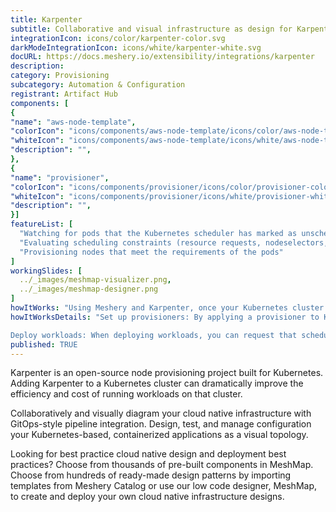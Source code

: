 ```yaml
---
title: Karpenter
subtitle: Collaborative and visual infrastructure as design for Karpenter
integrationIcon: icons/color/karpenter-color.svg
darkModeIntegrationIcon: icons/white/karpenter-white.svg
docURL: https://docs.meshery.io/extensibility/integrations/karpenter
description: 
category: Provisioning
subcategory: Automation & Configuration
registrant: Artifact Hub
components: [
{
"name": "aws-node-template",
"colorIcon": "icons/components/aws-node-template/icons/color/aws-node-template-color.svg",
"whiteIcon": "icons/components/aws-node-template/icons/white/aws-node-template-white.svg",
"description": "",
},
{
"name": "provisioner",
"colorIcon": "icons/components/provisioner/icons/color/provisioner-color.svg",
"whiteIcon": "icons/components/provisioner/icons/white/provisioner-white.svg",
"description": "",
}]
featureList: [
  "Watching for pods that the Kubernetes scheduler has marked as unschedulable",
  "Evaluating scheduling constraints (resource requests, nodeselectors, affinities, tolerations, and topology spread constraints) requested by the pods",
  "Provisioning nodes that meet the requirements of the pods"
]
workingSlides: [
  ../_images/meshmap-visualizer.png,
  ../_images/meshmap-designer.png
]
howItWorks: "Using Meshery and Karpenter, once your Kubernetes cluster and the Karpenter controller are up and running"
howItWorksDetails: "Set up provisioners: By applying a provisioner to Karpenter, you can configure constraints on node provisioning and set timeout values for node expiry or Kubelet configuration values. 

Deploy workloads: When deploying workloads, you can request that scheduling constraints be met to direct which nodes Karpenter provisions for those workloads. "
published: TRUE
---
```

<p>
Karpenter is an open-source node provisioning project built for Kubernetes. Adding Karpenter to a Kubernetes cluster can dramatically improve the efficiency and cost of running workloads on that cluster.
</p>
<p>
    Collaboratively and visually diagram your cloud native infrastructure with GitOps-style pipeline integration. Design, test, and manage configuration your Kubernetes-based, containerized applications as a visual topology.
</p>
<p>
    Looking for best practice cloud native design and deployment best practices? Choose from thousands of pre-built components in MeshMap. Choose from hundreds of ready-made design patterns by importing templates from Meshery Catalog or use our low code designer, MeshMap, to create and deploy your own cloud native infrastructure designs.
</p>
